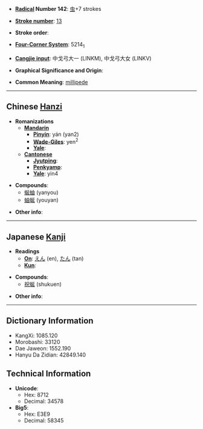 * '''[[Wiktionary:Chinese radical index| Radical]] Number 142''': [[Wiktionary:Chinese radical index 虫|虫]]+7 strokes

* '''[[Wiktionary:Chinese total strokes index|Stroke number]]''': [[Wiktionary:Chinese total strokes index 13|13]]

* '''Stroke order''': 

* '''[[Wiktionary:Chinese four corner index|Four-Corner System]]''': 5214<sub>1</sub>

* '''[[Wiktionary:Chinese Cangjie index|Cangjie input]]''': 中戈弓大一 (LINKM), 中戈弓大女 (LINKV)

* '''Graphical Significance and Origin''': 

* '''Common Meaning''': [[millipede]]

----

== Chinese [[Hanzi]] ==

* '''Romanizations'''
** '''[[Mandarin]]'''
*** '''[[Pinyin]]''': yán (yan2)
*** '''[[Wade-Giles]]''': yen<sup>2</sup>
*** '''[[Yale]]''': 
** '''[[Cantonese]]'''
*** '''[[Jyutping]]''':
*** '''[[Penkyamp]]''': 
*** '''[[Yale]]''': yin4

* '''Compounds''':
**[[蜒蚰]] (yanyou)
**[[蚰蜒]] (youyan)

* '''Other info''': 

----

== Japanese [[Kanji]] ==

* '''Readings'''
** '''[[On]]''': [[えん]] (en), [[たん]] (tan)
** '''[[Kun]]''': 

* '''Compounds''':
**[[祝蜒]] (shukuen)

* '''Other info''':  

----

== Dictionary Information ==

* KangXi: 1085.120
* Morobashi: 33120
* Dae Jaweon: 1552.190
* Hanyu Da Zidian: 42849.140

== Technical Information ==

* '''Unicode''':
** Hex: 8712
** Decimal: 34578
* '''Big5''':
** Hex: E3E9
** Decimal: 58345